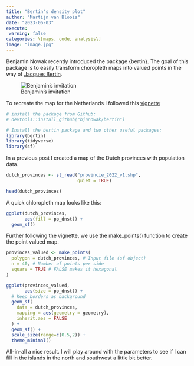 ```yaml
---
title: "Bertin's density plot"
author: "Martijn van Bloois"
date: "2023-06-03"
execute: 
 warning: false
categories: \[maps, code, analysis\]
image: "image.jpg"
---
```


Benjamin Nowak recently introduced the package {bertin}. The goal of this package is to easily transform choropleth maps into valued points in the way of [Jacques Bertin](https://en.wikipedia.org/wiki/Jacques_Bertin).

![Benjamin's invitation](tweet.png)

To recreate the map for the Netherlands I followed this [vignette](https://github.com/BjnNowak/bertin)

```r
# install the package from Github:
# devtools::install_github("bjnnowak/bertin")

# Install the bertin package and two other useful packages:
library(bertin)
library(tidyverse)
library(sf)
```

In a previous post I created a map of the Dutch provinces with population data.

```r
dutch_provinces <- st_read("provincie_2022_v1.shp",
                           quiet = TRUE)

head(dutch_provinces)
```

A quick chloropleth map looks like this:

```r
ggplot(dutch_provinces,
       aes(fill = pp_dnst)) +
  geom_sf()
```

Further following the vignette, we use the make_points() function to create the point valued map.

```r
provinces_valued <- make_points(
  polygon = dutch_provinces, # Input file (sf object)
  n = 40, # Number of points per side
  square = TRUE # FALSE makes it hexagonal
)

ggplot(provinces_valued,
       aes(size = pp_dnst)) +
  # Keep borders as background
  geom_sf(
    data = dutch_provinces,
    mapping = aes(geometry = geometry),
    inherit.aes = FALSE
  ) +
  geom_sf() +
  scale_size(range=c(0.5,2)) +
  theme_minimal()
```

All-in-all a nice result. I will play around with the parameters to see if I can fill in the islands in the north and southwest a little bit better.
